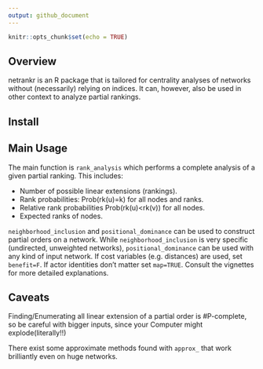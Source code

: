 ```yaml
---
output: github_document
---
```


```r
knitr::opts_chunk$set(echo = TRUE)
```

## Overview

netrankr is an R package that is tailored for centrality analyses of networks without (necessarily) relying on indices. It can, however, also be used in other context to analyze partial rankings. 

## Install

## Main Usage

The main function is `rank_analysis` which performs a complete analysis of a given partial ranking. This includes:

* Number of possible linear extensions (rankings).
* Rank probabilities: Prob(rk(u)=k) for all nodes and ranks.
* Relative rank probabilities Prob(rk(u)<rk(v)) for all nodes.
* Expected ranks of nodes.

`neighborhood_inclusion` and `positional_dominance` can be used to construct partial orders on a network. While `neighborhood_inclusion` is very specific (undirected, unweighted networks), `positional_dominance` can be used with any kind of input network. If cost variables (e.g. distances) are used, set  `benefit=F`. If actor identities don't matter set `map=TRUE`. Consult the vignettes for more detailed
explanations.

## Caveats

Finding/Enumerating all linear extension of a partial order is #P-complete, so be careful with bigger inputs, since your Computer might explode(literally!!)

There exist some approximate methods found with `approx_` that work brilliantly even on huge networks.
